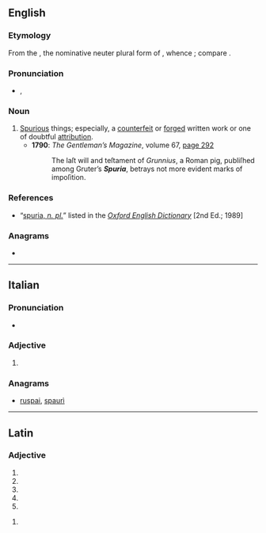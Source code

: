 ==English==

===Etymology===
From the {{etyl|la|en}} {{m|la|spuria}}, the nominative neuter plural form of {{m|la|spurius}}, whence {{m|en|spurious}}; compare {{m|en|trivia}}.

===Pronunciation===
* {{a|RP}} {{enPR|spyo͝oəʹrĭə}}, {{IPA|/ˈspjʊəɹɪə/|lang=en}}

===Noun===
{{en-plural noun}}

# [[spurious|Spurious]] things; especially, a [[counterfeit]] or [[forged]] written work or one of doubtful [[attribution]].
#* '''1790''': ''The Gentleman’s Magazine'', volume 67, <span class="plainlinks">[http://books.google.co.uk/books?id=PV7PAAAAMAAJ&pg=PA292&dq=spuria&hl=en&ei=NQNxTM7fHIqo4AbmjvneCA&sa=X&oi=book_result&ct=result&resnum=13&ved=0CHAQ6AEwDA#v=onepage&q=spuria&f=false page 292]</span>
#*: The laſt will and teſtament of ''Grunnius'', a Roman pig, publiſhed among Gruter’s '''''Spuria''''', betrays not more evident marks of impoſition.

===References===
* “<span class="plainlinks">[http://dictionary.oed.com/cgi/entry/50234921 spuria, ''n. pl.'']</span>” listed in the ''[[w:Oxford English Dictionary|Oxford English Dictionary]]'' [2nd Ed.; 1989]

===Anagrams===
* {{anagrams|en|a=aiprsu|rupias|supari}}

----

==Italian==

===Pronunciation===
* {{rhymes|urja|lang=it}}

===Adjective===
{{head|it|adjective form}}

# {{feminine singular of|spurio|lang=it}}

===Anagrams===
* [[ruspai#Italian|ruspai]], [[spaurì#Italian|spaurì]]

----

==Latin==

===Adjective===
{{la-adj-form|spuria}}

# {{inflection of|spurius||nom|f|s|lang=la}}
# {{inflection of|spurius||nom|n|p|lang=la}}
# {{inflection of|spurius||acc|n|p|lang=la}}
# {{inflection of|spurius||voc|f|s|lang=la}}
# {{inflection of|spurius||voc|n|p|lang=la}}

{{la-adj-form|spuriā}}

# {{inflection of|spurius||abl|f|s|lang=la}}